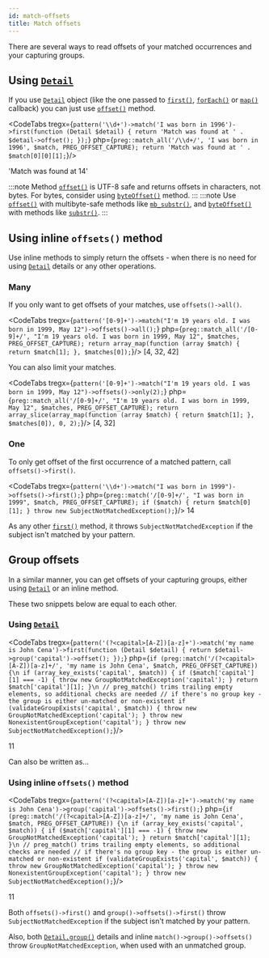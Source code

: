 ```yaml
---
id: match-offsets
title: Match offsets
---
```



There are several ways to read offsets of your matched occurrences and your capturing groups.

## Using [`Detail`]

If you use [`Detail`] object (like the one passed to [`first()`], [`forEach()`] or [`map()`] callback) you can just use
[`offset()`] method.

<CodeTabs
    tregx={`pattern('\\d+')->match('I was born in 1996')->first(function (Detail $detail) {
    return 'Match was found at ' . $detail->offset();
});`}
    php={`preg::match_all('/\\d+/', 'I was born in 1996', $match, PREG_OFFSET_CAPTURE);
return 'Match was found at ' . $match[0][0][1];`}/>

<!--T-Regx:{return-at(0)}-->
<Result>'Match was found at 14'</Result>

:::note
Method [`offset()`] is UTF-8 safe and returns offsets in characters, not bytes.
For bytes, consider using [`byteOffset()`] method.
:::
:::note
Use [`offset()`] with multibyte-safe methods like [`mb_substr()`], and [`byteOffset()`] with methods like [`substr()`].
:::

## Using inline `offsets()` method

Use inline methods to simply return the offsets - when there is no need for using [`Detail`] details or any other operations.

### Many

If you only want to get offsets of your matches, use `offsets()->all()`.

<CodeTabs
    tregx={`pattern('[0-9]+')->match("I'm 19 years old. I was born in 1999, May 12")->offsets()->all();`}
    php={`preg::match_all('/[0-9]+/', "I'm 19 years old. I was born in 1999, May 12", $matches, PREG_OFFSET_CAPTURE);
return array_map(function (array $match) {
    return $match[1];
}, $matches[0]);`}/>
<Result>[4, 32, 42]</Result>

You can also limit your matches.

<CodeTabs
    tregx={`pattern('[0-9]+')->match("I'm 19 years old. I was born in 1999, May 12")->offsets()->only(2);`}
    php={`preg::match_all('/[0-9]+/', "I'm 19 years old. I was born in 1999, May 12", $matches, PREG_OFFSET_CAPTURE);
return array_slice(array_map(function (array $match) {
    return $match[1];
}, $matches[0]), 0, 2);`}/>
<Result>[4, 32]</Result>

### One

To only get offset of the first occurrence of a matched pattern, call `offsets()->first()`.

<CodeTabs
    tregx={`pattern('\\d+')->match("I was born in 1999")->offsets()->first();`}
    php={`preg::match('/[0-9]+/', "I was born in 1999", $match, PREG_OFFSET_CAPTURE);
if ($match) {
    return $match[0][1];
}
throw new SubjectNotMatchedException();`}/>
<Result>14</Result>

As any other [`first()`] method, it throws `SubjectNotMatchedException` if the subject isn't matched by your pattern.

## Group offsets

In a similar manner, you can get offsets of your capturing groups, either using [`Detail`] or an inline method.

These two snippets below are equal to each other.

### Using [`Detail`]

<CodeTabs
    tregx={`pattern('(?<capital>[A-Z])[a-z]+')->match('my name is John Cena')->first(function (Detail $detail) {
    return $detail->group('capital')->offset();
});`}
    php={`if (preg::match('/(?<capital>[A-Z])[a-z]+/', 'my name is John Cena', $match, PREG_OFFSET_CAPTURE)) {\n
    if (array_key_exists('capital', $match)) {
        if ($match['capital'][1] === -1) {
            throw new GroupNotMatchedException('capital');
        }
        return $match['capital'][1];
    }\n
    // preg_match() trims trailing empty elements, so additional checks are needed
    // if there's no group key - the group is either un-matched or non-existent
    if (validateGroupExists('capital', $match)) {
        throw new GroupNotMatchedException('capital');
    }
    throw new NonexistentGroupException('capital');
}
throw new SubjectNotMatchedException();`}/>

<!--T-Regx:{return-at(0)}-->
<Result>11</Result>

<!-- The PHP snippets for both upper and lower T-Regx snippets are identical -->

Can also be written as...

### Using inline `offsets()` method

<CodeTabs
    tregx={`pattern('(?<capital>[A-Z])[a-z]+')->match('my name is John Cena')->group('capital')->offsets()->first();`}
    php={`if (preg::match('/(?<capital>[A-Z])[a-z]+/', 'my name is John Cena', $match, PREG_OFFSET_CAPTURE)) {\n
    if (array_key_exists('capital', $match)) {
        if ($match['capital'][1] === -1) {
            throw new GroupNotMatchedException('capital');
        }
        return $match['capital'][1];
    }\n
    // preg_match() trims trailing empty elements, so additional checks are needed
    // if there's no group key - the group is either un-matched or non-existent
    if (validateGroupExists('capital', $match)) {
        throw new GroupNotMatchedException('capital');
    }
    throw new NonexistentGroupException('capital');
}
throw new SubjectNotMatchedException();`}/>

<!--T-Regx:{return-at(0)}-->
<Result>11</Result>

Both `offsets()->first()` and `group()->offsets()->first()` throw `SubjectNotMatchedException` if the subject isn't
matched by your pattern.

Also, both [`Detail.group()`] details and inline `match()->group()->offsets()` throw `GroupNotMatchedException`, when used with an unmatched group.

[`mb_substr()`]: https://www.php.net/manual/en/function.mb-substr.php
[`substr()`]: https://www.php.net/manual/en/function.substr.php
[`Detail`]: match-details.md
[`Detail.group()`]: match-groups.md#group-details
[`offset()`]: match-details.md#offsets
[`byteOffset()`]: match-details.md#offsets
[`first()`]: match-first.mdx
[`forEach()`]: match-for-each.mdx
[`map()`]: match-map.mdx
